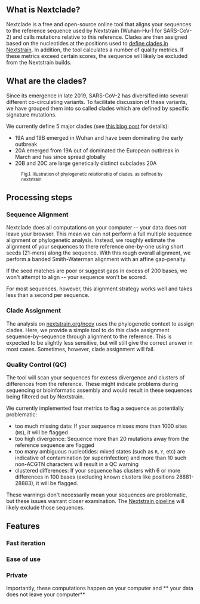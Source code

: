 
<!-- TODO: What is the main purpose of the tool? -->
<!-- TODO: How it is supposed to be used? -->
<!-- TODO: Who is the target audience? -->
<!-- TODO: Why we built the tool the way we did? -->
<!-- TODO: What are the trade-offs we have to choose? -->
<!-- TODO: What are the limitations? -->
<!-- TODO: What are the advantages of this tool compared to the existing alternatives? -->
<!-- TODO: How this tool complements the traditional workflow? -->

<!-- FIXME: what is "calls mutations"? We may want to explain this better -->

## What is Nextclade?

Nextclade is a free and open-source online tool that aligns your sequences to the reference sequence used by Nextstrain
(Wuhan-Hu-1 for SARS-CoV-2) and calls mutations relative to this reference. Clades are then assigned based on the
nucleotides at the positions used to
[define clades in Nextstrain](https://github.com/nextstrain/ncov/blob/master/config/clades.tsv). In addition, the tool
calculates a number of quality metrics. If these metrics exceed certain scores, the sequence will likely be excluded
from the Nextstrain builds.

## What are the clades?

<!-- FIXME: This section is specific to SARS-CoV-2, while all others try to be generic. This might be confising. -->

Since its emergence in late 2019, SARS-CoV-2 has diversified into several different co-circulating variants. To
facilitate discussion of these variants, we have grouped them into so called clades which are defined by specific
signature mutations.

We currently define 5 major clades (see [this blog post](https://nextstrain.org/blog/2020-06-02-SARSCoV2-clade-naming)
for details):

- 19A and 19B emerged in Wuhan and have been dominating the early outbreak
- 20A emerged from 19A out of dominated the European outbreak in March and has since spread globally
- 20B and 20C are large genetically distinct subclades 20A

<figure className="figure w-100 text-center">
  <picture className="w-75 figure-img" alt="illustration of the model">
    <CladeSchema height={200} />
  </picture>
  <figcaption>
    <small>Fig.1. Illustration of phylogenetic relationship of clades, as defined by nextstrain</small>
  </figcaption>
</figure>

## Processing steps

<!-- A positive-negative-positive sandwich for each section -->
<!-- Align with feature boxes -->

### Sequence Alignment

<!-- Sequence Alignment: In 1 phrase: remind user what it is (should be similar to the text in the corresp. feature box)  -->

<!-- Sequence Alignment: Give some specifics. Why is it important? Only positives. -->

<!-- Sequence Alignment: Discuss current limitations. Only negatives. -->

Nextclade does all computations on your computer -- your data does not leave your browser. This mean we can not perform
a full multiple sequence alignment or phylogenetic analysis. Instead, we roughly estimate the alignment of your
sequences to there reference one-by-one using short seeds (21-mers) along the sequence. With this rough overall
alignment, we perform a banded Smith-Waterman alignment with an affine gap-penalty.

If the seed matches are poor or suggest gaps in excess of 200 bases, we won't attempt to align -- your sequence won't be
scored.

<!-- Sequence Alignment: Finish with something positive  -->

For most sequences, however, this alignment strategy works well and takes less than a second per sequence.

### Clade Assignment

<!-- Clade Assignment: In 1 phrase: remind user what it is (should be similar to the text in the corresp. feature box)  -->

<!-- Clade Assignment: Give some specifics. Why is it important? Only positives. -->

<!-- Clade Assignment: Discuss current limitations. Only negatives. -->

The analysis on [nextstrain.org/ncov](https://nextstrain.org/ncov) uses the phylogenetic context to assign clades. Here,
we provide a simple tool to do this clade assignment sequence-by-sequence through alignment to the reference. This is
expected to be slightly less sensitive, but will still give the correct answer in most cases. Sometimes, however, clade
assignment will fail.

<!-- Clade Assignment: Finish with something positive  -->

### Quality Control (QC)

<!-- Quality Control: In 1 phrase: remind user what it is (should be similar to the text in the corresp. feature box)  -->

<!-- Quality Control: In 1 phrase: remind user what it is (should be similar to the text in the corresp. feature box)  -->

<!-- Quality Control: Give some specifics. Why is it important? Only positives. -->

<!-- Quality Control: Discuss current limitations. Only negatives. -->

The tool will scan your sequences for excess divergence and clusters of differences from the reference. These might
indicate problems during sequencing or bioinformatic assembly and would result in these sequences being filtered out by
Nextstrain.

We currently implemented four metrics to flag a sequence as potentially problematic:

- too much missing data: If your sequence misses more than 1000 sites (`N`s), it will be flagged
- too high divergence: Sequence more than 20 mutations away from the reference sequence are flagged
- too many ambiguous nucleotides: mixed states (such as `R`, `Y`, etc) are indicative of contamination (or
  superinfection) and more than 10 such non-ACGTN characters will result in a QC warning
- clustered differences: If your sequence has clusters with 6 or more differences in 100 bases (excluding known clusters
  like positions 28881-28883), it will be flagged.

These warnings don't necessarily mean your sequences are problematic, but these issues warrant closer examination. The
[Nextstrain pipeline](https://github.com/nextstrain/ncov) will likely exclude those sequences.

<!-- Clade Assignment: Finish with something positive  -->

## Features

<!-- A positive-negative-positive sandwich for each section -->
<!-- Align with feature boxes -->

### Fast iteration

### Ease of use

### Private

Importantly, these computations happen on your computer and ** your data does not leave your computer**

<!--
## How can I help?

Our project is free and open-source and we welcome contributions in any form.

We are glad to hear from you!
If you have encountered a problem or have an idea for an improvement: TODO
This will help us to identify problems and possibilities for improvements and to develop the project further.

If you want to participate in the discussion of the project feel free to join: TODO

Help us to translate the tool in your language: TODO

If you are a developer, take a look at:
 - our source code repository at githubL TODO
 - currently reported issues and feature requests: TODO
 - our developer's guide at: TODO
 -->

<!--
## Who are the authors?

 -->
